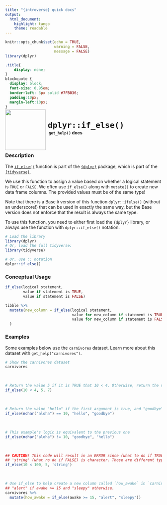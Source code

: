 ```yaml
---
title: "{introverse} quick docs"
output: 
  html_document:
    highlight: tango
    theme: readable
---
```



```r
knitr::opts_chunk$set(echo = TRUE, 
                      warning = FALSE, 
                      message = FALSE)
library(dplyr)
```

```css
.title{
    display: none;
}
blockquote {
  display: block;
  font-size: 0.95em;
  border-left: 3px solid #7FB036;
  padding:10px;
  margin-left:10px;
}
```

<div>
<br>
 <img src = "logo.png" style = "float:left;height:130px;margin-top:-30px;">
 <span style = "font-weight:bold;font-size:30px;"> 
  &nbsp;<code>dplyr::if_else()</code>
 </span>
 <br>
 <b>&nbsp;&nbsp;&nbsp;<code>get_help()</code> docs</b>
</div>
<br>

### Description

The [`if_else()`](https://dplyr.tidyverse.org/reference/if_else.html) function is part of the [`{dplyr}`](https://dplyr.tidyverse.org/) package, which is part of the [`{tidyverse}`](https://www.tidyverse.org/).

We use this function to assign a value based on whether a logical statement is `TRUE` or `FALSE`. We often use `if_else()` along with `mutate()` to create new data frame columns. The provided values must be of the same type! 

Note that there is a Base `R` version of this function `dplyr::ifelse()` (without an underscore!) that can be used in exactly the same way, but the Base version does not enforce that the result is always the same type.



<!-- Add the following if the topic is a function that does NOT come with base R, and uncomment/fill in the subsequent multiline HTML comment: -->
To use this function, you need to either first load the `{dplyr}` library, or always use the function with `dplyr::if_else()` notation.

```r
# Load the library
library(dplyr)
# Or, load the full tidyverse:
library(tidyverse)

# Or, use :: notation
dplyr::if_else()
```


### Conceptual Usage 

```r
if_else(logical statement, 
        value if statement is TRUE, 
        value if statement is FALSE)

tibble %>%
  mutate(new_column = if_else(logical statement, 
                              value for new_column if statement is TRUE, 
                              value for new_column if statement is FALSE)
  )

```

### Examples

Some examples below use the `carnivores` dataset. Learn more about this dataset with `get_help("carnivores")`.

```r
# Show the carnivores dataset
carnivores
```

<br>

```r
# Return the value 5 if it is TRUE that 10 < 4. Otherwise, return the value 7.
if_else(10 < 4, 5, 7)
```

<br>  <!-- Do not delete the <br>, and make sure to keep the previous and following lines blank. -->


```r
# Return the value "hello" if the first argument is true, and "goodbye" otherwise
if_else(nchar("aloha") == 10, "hello", "goodbye")
```

<br>  <!-- Do not delete the <br>, and make sure to keep the previous and following lines blank. -->

```r
# This example's logic is equivalent to the previous one
if_else(nchar("aloha") != 10, "goodbye", "hello")
```

<br>  <!-- Do not delete the <br>, and make sure to keep the previous and following lines blank. -->


```r
## CAUTION! This code will result in an ERROR since (what to do if TRUE) 5 is a number, but
## 'string' (what ro do if FALSE) is character. Those are different types.
if_else(10 < 100, 5, 'string')
```

<br> 


```r
# Use if_else to help create a new column called `how_awake` in `carnivores` that will be:
## "alert" if awake >= 15 and "sleepy" otherwise.
carnivores %>%
  mutate(how_awake = if_else(awake >= 15, "alert", "sleepy"))
```